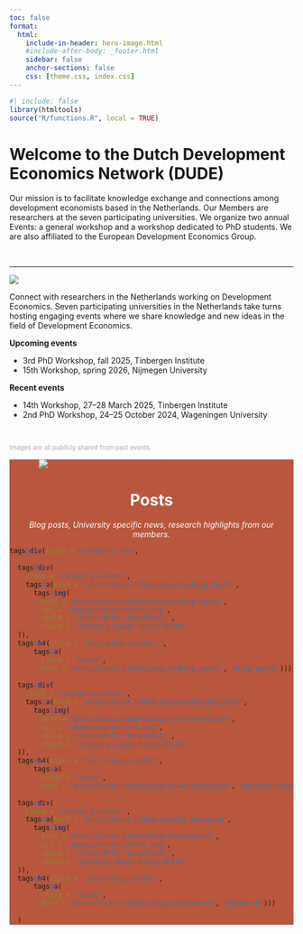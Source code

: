 ```yaml
---
toc: false
format: 
  html: 
    include-in-header: hero-image.html
    #include-after-body: _footer.html
    sidebar: false
    anchor-sections: false
    css: [theme.css, index.css]
---
```


```r
#| include: false
library(htmltools)
source("R/functions.R", local = TRUE)
```

# Welcome to the Dutch Development Economics Network (DUDE)

Our mission is to facilitate knowledge exchange and connections among development economists based in the Netherlands. Our Members are researchers at the seven participating universities. We organize two annual Events: a general workshop and a workshop dedicated to PhD students. We are also affiliated to the European Development Economics Group.

<br>

***

:::{.column-screen}
:::{.column-screen-inset}
:::{.home-column-image .col-right}
<a href=" ">
![](images/Circle%20lens%20dude.png){.home-img-lens}
</a>

:::

:::{.home-column-text .col-left}

<div style="max-width: 650px; margin: 0 auto;">
  <p>
    Connect with researchers in the Netherlands working on Development Economics. Seven participating universities in the Netherlands take turns hosting engaging events where we share knowledge and new ideas in the field of Development Economics.
  </p>

  <p><strong>Upcoming events</strong></p>
  <ul>
    <li>3rd PhD Workshop, fall 2025, Tinbergen Institute</li>
    <li>15th Workshop, spring 2026, Nijmegen University</li>
  </ul>

  <p><strong>Recent events</strong></p>
  <ul>
    <li>14th Workshop, 27–28 March 2025, Tinbergen Institute</li>
    <li>2nd PhD Workshop, 24–25 October 2024, Wageningen University</li>
  </ul>
</div>
<br>
<div>
  <p style="font-size: 0.7rem; color: #a7abb4;">
    Images are all publicly shared from past events.
  </p>
</div>

:::
:::
:::


:::{.column-screen style="background-color:#B8573E;"}
:::{.column-screen-inset}
:::{.home-column-image .col-left}


<div style="max-width: 400px; margin: 0 auto;">
![](images/homepage/dataviz.png)
</div>


:::

:::{.home-column-text .col-right}

<center> <h1 class="heading-home" style="color: #fff;">Posts</h1>
<span style = "color: #fff; font-style: italic">Blog posts, University specific news, research highlights from our members.</span> 
</center>


```r
tags$div(class = "category-row",
         
  tags$div( 
    class = "category-column",
    tags$a(href = "posts/index.html#category=Blog Posts",
      tags$img(
        href = "posts/index.html#category=Blog Posts",
        src = "images/vectors/book.svg",
        style = "color:#fff !important;",
        class = "category-image honey-white"
  )),
  tags$h4(style = "text-align:center;",
      tags$a(
        class = "white",
        href = "posts/index.html#category=Blog posts", "Blog posts"))),
  
  tags$div( 
    class = "category-column",
    tags$a(href = "posts/index.html#category=Universities",
      tags$img(
        href = "posts/index.html#category=Universities",
        src = "images/vectors/nl.svg",
        style = "color:#fff !important;",
        class = "category-image honey-white"
  )),
  tags$h4(style = "text-align:center",
      tags$a(
        class = "white",
        href = "posts/index.html#category=Universities", "Universities"))),
  
  tags$div( 
    class = "category-column",
    tags$a(href = "posts/index.html#category:Research",
      tags$img(
        href = "posts/index.html#category=Research",
        src = "images/vectors/tree.svg",
        style = "color:#fff !important;",
        class = "category-image honey-white"
  )),
  tags$h4(style = "text-align:center",
      tags$a(
        class = "white",
        href = "posts/index.html#category=Research", "Research")))
  
  )
```

:::
:::
:::

